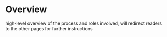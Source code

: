 
<Meta title="Documentation|How to create reusable components/Overview" />

# Overview

high-level overview of the process and roles involved, will redirect readers to the other pages for further instructions
